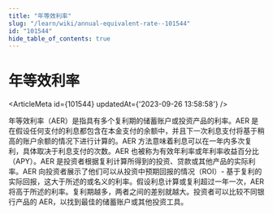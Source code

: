 ```yaml
---
title: "年等效利率"
slug: "/learn/wiki/annual-equivalent-rate--101544"
id: "101544"
hide_table_of_contents: true
---
```



# 年等效利率

<ArticleMeta id={101544} updatedAt={'2023-09-26 13:58:58'} />
<div className='border-solid border-b border-t-0 my-4 border-[var(--ifm-color-gray-300)]' />

年等效利率（AER）是指具有多个复利期的储蓄账户或投资产品的利率。AER 是在假设任何支付的利息都包含在本金支付的余额中，并且下一次利息支付将基于稍高的账户余额的情况下进行计算的。AER 方法意味着利息可以在一年内多次复利，具体取决于利息支付的次数。AER 也被称为有效年利率或年利率收益百分比（APY）。AER 是投资者根据复利计算所得到的投资、贷款或其他产品的实际利率。AER 向投资者展示了他们可以从投资中预期回报的情况（ROI）- 基于复利的实际回报，这大于所述的或名义的利率。假设利息计算或复利超过一年一次，AER 将高于所述的利率。复利期越多，两者之间的差别就越大。投资者可以比较不同银行产品的 AER，以找到最佳的储蓄账户或其他投资工具。
